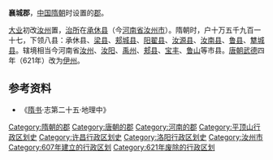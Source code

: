 '''襄城郡'''，[[中国|中国]][[隋朝|隋朝]]时设置的[[郡|郡]]。

[[大业_(年号)|大业]]初改[[汝州_(古代)|汝州]]置，[[治所|治所]]在[[承休县|承休县]]（今[[河南省|河南省]][[汝州市|汝州市]]）。隋朝时，户十万五千九百一十七，下领八县：承休县、[[梁县|梁县]]、[[郏城县|郏城县]]、[[阳翟县|阳翟县]]、[[汝源县|汝源县]]、[[汝南县|汝南县]]、[[鲁县_(河南)|鲁县]]、[[犨城县|犨城县]]。辖境相当今河南省[[汝州市|汝州]]、[[汝阳县|汝阳]]、[[禹州市|禹州]]、[[郏县|郏县]]、[[宝丰县|宝丰]]、[[鲁山县|鲁山]]等市县。[[唐朝|唐朝]][[武德|武德]]四年（621年）改为[[伊州_(隋朝)|伊州]]。 

== 参考资料 ==
*《[[隋书|隋书]]·志第二十五·地理中》

{{隋朝行政區劃|nocat}}
{{河南行政区划小作品}}
{{DEFAULTSORT:X}}
[[Category:隋朝的郡|Category:隋朝的郡]]
[[Category:唐朝的郡|Category:唐朝的郡]]
[[Category:河南的郡|Category:河南的郡]]
[[Category:平顶山行政区划史|Category:平顶山行政区划史]]
[[Category:许昌行政区划史|Category:许昌行政区划史]]
[[Category:洛阳行政区划史|Category:洛阳行政区划史]]
[[Category:汝州市|Category:汝州市]]
[[Category:607年建立的行政区划|Category:607年建立的行政区划]]
[[Category:621年废除的行政区划|Category:621年废除的行政区划]]